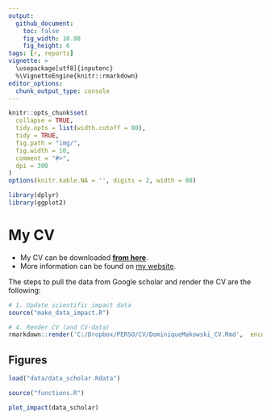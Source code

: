 ```yaml
---
output: 
  github_document:
    toc: false
    fig_width: 10.08
    fig_height: 6
tags: [r, reports]
vignette: >
  \usepackage[utf8]{inputenc}
  %\VignetteEngine{knitr::rmarkdown}
editor_options: 
  chunk_output_type: console
---
```



```r
knitr::opts_chunk$set(
  collapse = TRUE,
  tidy.opts = list(width.cutoff = 80),
  tidy = TRUE,
  fig.path = "img/",
  fig.width = 10,
  comment = "#>",
  dpi = 300
)
options(knitr.kable.NA = '', digits = 2, width = 80)

library(dplyr)
library(ggplot2)
```

# My CV


- My CV can be downloaded [**from here**](dominiquemakowski.github.io/cv/).
- More information can be found on [my website](https://dominiquemakowski.github.io).

The steps to pull the data from Google scholar and render the CV are the following:

```r
# 1. Update scientific impact data
source("make_data_impact.R")

# 4. Render CV (and CV-data)
rmarkdown::render('C:/Dropbox/PERSO/CV/DominiqueMakowski_CV.Rmd',  encoding = 'UTF-8')
```


## Figures 

```r
load("data/data_scholar.Rdata")

source("functions.R")

plot_impact(data_scholar)
```
